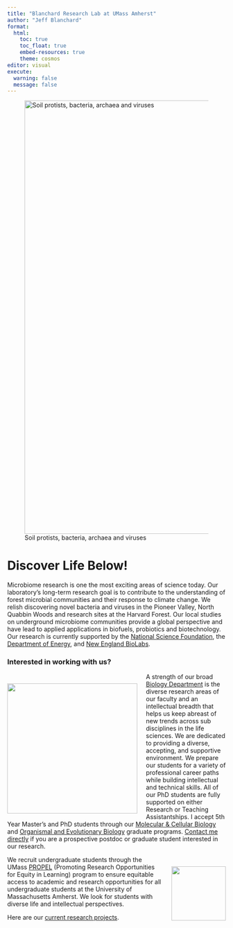 ```yaml
---
title: "Blanchard Research Lab at UMass Amherst"
author: "Jeff Blanchard"
format:
  html:
    toc: true
    toc_float: true
    embed-resources: true
    theme: cosmos
editor: visual
execute: 
  warning: false
  message: false
---
```



![Soil protists, bacteria, archaea and viruses](images/Alex.png){width="1000"}

# Discover Life Below!

Microbiome research is one the most exciting areas of science today. Our laboratory's long-term research goal is to contribute to the understanding of forest microbial communities and their response to climate change. We relish discovering novel bacteria and viruses in the Pioneer Valley, North Quabbin Woods and research sites at the Harvard Forest. Our local studies on underground microbiome communities provide a global perspective and have lead to applied applications in biofuels, probiotics and biotechnology. Our research is currently supported by the [National Science Foundation](http://www.nsf.gov/), the [Department of Energy](http://energy.gov/), and [New England BioLabs](https://www.neb.com/research). 

### Interested in working with us?

::: {style="float: left; position: relative; top: 10px; padding-right: 20px"}
[![](images/Biology_insignia.png){width="300"}](https://www.umass.edu/biology/)
:::

A strength of our broad [Biology Department](https://www.umass.edu/biology/) is the diverse research areas of our faculty and an intellectual breadth that helps us keep abreast of new trends across sub disciplines in the life sciences. We are dedicated to providing a diverse, accepting, and supportive environment. We prepare our students for a variety of professional career paths while building intellectual and technical skills. All of our PhD students are fully supported on either Research or Teaching Assistantships. I accept 5th Year Master's and PhD students through our [Molecular & Cellular Biology](https://www.umass.edu/molecular-cellular/) and [Organismal and Evolutionary Biology](https://www.umass.edu/organismic-evolutionary/) graduate programs. [Contact me directly](contact.html) if you are a prospective postdoc or graduate student interested in our research. 

::: {style="float: right; position: relative; top: 10px; padding-left: 20px"}
[![](images/linkedin_propel_square.png){width="125"}](https://propel.umass.edu/)
:::

We recruit undergraduate students through the UMass [PROPEL](https://propel.umass.edu/) (Promoting Research Opportunities for Equity in Learning) program to ensure equitable access to academic and research opportunities for all undergraduate students at the University of Massachusetts Amherst. We look for students with diverse life and intellectual perspectives. 

Here are our [current research projects](https://jeffreyblanchard.github.io/lab/OurResearch.html).
